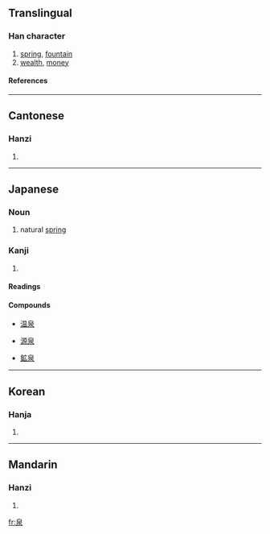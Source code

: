 ==Translingual==
===Han character===
{{Han char|rn=85|rad=水|as=05|sn=9|four=2623<sub>2</sub>|canj=竹日水 (HAE)}}
# [[spring]], [[fountain]]
# [[wealth]], [[money]]
====References====
{{Han ref|kx=0615.120|dkj=17274|dj=1009.090|hdz=31576.100|uh=6CC9|ud=27849|bh=AC75|bd=44149}}

----
==Cantonese==
===Hanzi===
{{yue-hanzi|jyut=|y=chyun4}}
# {{defn|Cantonese}}

----
==Japanese==
===Noun===
{{janoun|いずみ|izumi}}
# natural [[spring]]


===Kanji===
{{ja-kanji|grade=6|rs=水05}}
# {{defn|Japanese}} 
====Readings====
{{ja-readings|on=[[せん]] ([[sen]])|kun=[[いずみ]] ([[izumi]])}}
====Compounds====
{{top4}}
*[[温泉]]
{{mid4}}
*[[源泉]]
{{mid4}}
*[[鉱泉]]
{{mid4}}
{{bottom}}

----

==Korean==
===Hanja===
{{ko-hanja|hangeul=천|eumhun=|rv=cheon|mr=ch'ŏn|y=chen}}
# {{defn|Korean}}

----
==Mandarin==
===Hanzi===
{{cmn-hanzi|pin=[[quán]] (quan2)|wg=ch'üan<sup>2</sup>}}
# {{defn|Mandarin}}

[[fr:泉]]